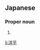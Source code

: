 ==Japanese==
{{ja-kanjitab|よう|へい|yomi=o}}

===Proper noun===
{{ja-pos|proper|ようへい}}

# {{given name|male|lang=ja|sort=ようへい}}

[[li:洋平]]